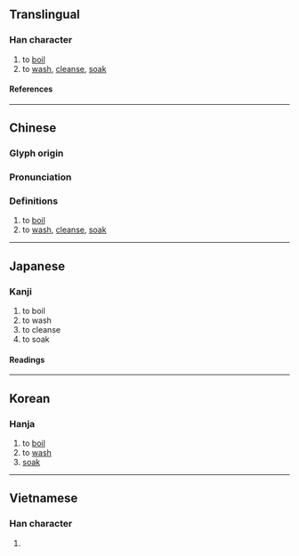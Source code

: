 {{character info/new}}
{{character info|0x2F913}}
==Translingual==

===Han character===
{{Han char|rn=85|rad=水|as=17|sn=20|four=38127|canj=EOMB,XEOMB|ids=⿰氵龠}}

# to [[boil]]
# to [[wash]], [[cleanse]], [[soak]]

====References====
{{Han ref|kx=0661.160|dkj=18709|dj=1071.020|hdz=31788.100|uh=7039}}

----

==Chinese==
{{zh-forms}}

===Glyph origin===
{{Han etym}}

===Pronunciation===
{{zh-pron
|m=yuè
|c=joek6
|h=pfs=
|md=
|mn=
|w=
|mc=y
|oc=y
|cat=v
}}

===Definitions===
{{zh-hanzi}}

# to [[boil]]
# to [[wash]], [[cleanse]], [[soak]]

----

==Japanese==

===Kanji===
{{ja-kanji|grade=|rs=水17}}

# to boil
# to wash
# to cleanse
# to soak

====Readings====
{{ja-readings
|on=せく, よう
|kun=ひたす
}}

----

==Korean==

===Hanja===
{{ko-hanja|약}}

# to [[boil]]
# to [[wash]]
# [[soak]]

----

==Vietnamese==

===Han character===
{{vi-readings|rs=水17|reading=dược, thược}}

# {{rfdef|vi|sort=水17}}